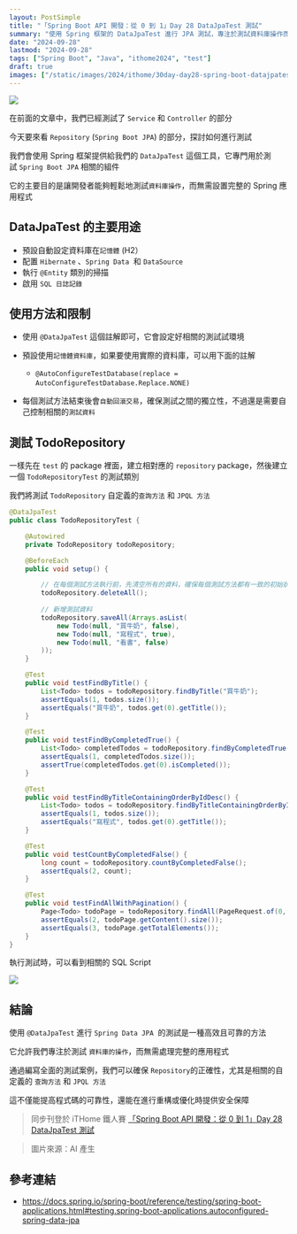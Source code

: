 ```yaml
---
layout: PostSimple
title: "「Spring Boot API 開發：從 0 到 1」Day 28 DataJpaTest 測試"
summary: "使用 Spring 框架的 DataJpaTest 進行 JPA 測試，專注於測試資料庫操作而無需設置完整應用程式。本篇文章介紹如何使用 @DataJpaTest 註解、自動配置記憶體資料庫、執行 @Entity 類別掃描及啟用 SQL 日誌記錄。透過測試 TodoRepository 的自定義查詢方法和 JPQL 方法，確保每個測試方法的初始狀態一致，並驗證查詢結果的正確性。這種方法不僅高效可靠，還能提高程式碼的可靠性，並在重構或優化時提供安全保障。"
date: "2024-09-28"
lastmod: "2024-09-28"
tags: ["Spring Boot", "Java", "ithome2024", "test"]
draft: true
images: ["/static/images/2024/ithome/30day-day28-spring-boot-datajpatest/cover.webp"]
---
```


![](https://image.cashwu.com/2024/ithome/30day-day28-spring-boot-datajpatest/cover.webp)

在前面的文章中，我們已經測試了 `Service` 和 `Controller` 的部分

今天要來看 `Repository` (`Spring Boot JPA`) 的部分，探討如何進行測試


我們會使用 Spring 框架提供給我們的 `DataJpaTest` 這個工具，它專門用於測試 `Spring Boot JPA` 相關的組件

它的主要目的是讓開發者能夠輕鬆地測試`資料庫操作`，而無需設置完整的 Spring 應用程式


## DataJpaTest 的主要用途

- 預設自動設定資料庫在`記憶體` (H2）
- 配置 `Hibernate` 、`Spring Data`  和 `DataSource` 
- 執行 `@Entity` 類別的掃描
- 啟用 `SQL 日誌記錄` 

## 使用方法和限制


- 使用 `@DataJpaTest` 這個註解即可，它會設定好相關的測試試環境

- 預設使用`記憶體資料庫`，如果要使用實際的資料庫，可以用下面的註解
    - `@AutoConfigureTestDatabase(replace = AutoConfigureTestDatabase.Replace.NONE)` 

- 每個測試方法結束後會`自動回滾交易`，確保測試之間的獨立性，不過還是需要自己控制相關的`測試資料` 

  

## 測試 TodoRepository

一樣先在 `test` 的 package 裡面，建立相對應的 `repository` package，然後建立一個 `TodoRepositoryTest` 的測試類別
  

我們將測試 `TodoRepository` 自定義的`查詢方法` 和 `JPQL 方法`


```java
@DataJpaTest
public class TodoRepositoryTest {

    @Autowired
    private TodoRepository todoRepository;

    @BeforeEach
    public void setup() {

        // 在每個測試方法執行前，先清空所有的資料，確保每個測試方法都有一致的初始狀態
        todoRepository.deleteAll();
        
        // 新增測試資料
        todoRepository.saveAll(Arrays.asList(
            new Todo(null, "買牛奶", false),
            new Todo(null, "寫程式", true),
            new Todo(null, "看書", false)
        ));
    }

    @Test
    public void testFindByTitle() {
        List<Todo> todos = todoRepository.findByTitle("買牛奶");
        assertEquals(1, todos.size());
        assertEquals("買牛奶", todos.get(0).getTitle());
    }

    @Test
    public void testFindByCompletedTrue() {
        List<Todo> completedTodos = todoRepository.findByCompletedTrue();
        assertEquals(1, completedTodos.size());
        assertTrue(completedTodos.get(0).isCompleted());
    }

    @Test
    public void testFindByTitleContainingOrderByIdDesc() {
        List<Todo> todos = todoRepository.findByTitleContainingOrderByIdDesc("寫");
        assertEquals(1, todos.size());
        assertEquals("寫程式", todos.get(0).getTitle());
    }

    @Test
    public void testCountByCompletedFalse() {
        long count = todoRepository.countByCompletedFalse();
        assertEquals(2, count);
    }

    @Test
    public void testFindAllWithPagination() {
        Page<Todo> todoPage = todoRepository.findAll(PageRequest.of(0, 2));
        assertEquals(2, todoPage.getContent().size());
        assertEquals(3, todoPage.getTotalElements());
    }
}
```

執行測試時，可以看到相關的 SQL Script

![](https://image.cashwu.com/2024/ithome/30day-day28-spring-boot-datajpatest/01.webp)  

## 結論
  
使用 `@DataJpaTest` 進行 `Spring Data JPA`  的測試是一種高效且可靠的方法

它允許我們專注於測試 `資料庫的操作`，而無需處理完整的應用程式

通過編寫全面的測試案例，我們可以確保 `Repository`的正確性，尤其是相關的自定義的 `查詢方法` 和 `JPQL 方法`

這不僅能提高程式碼的可靠性，還能在進行重構或優化時提供安全保障

> 同步刊登於 iTHome 鐵人賽 [「Spring Boot API 開發：從 0 到 1」Day 28 DataJpaTest 測試](https://ithelp.ithome.com.tw/articles/10349150)


> 圖片來源：AI 產生


## 參考連結

- https://docs.spring.io/spring-boot/reference/testing/spring-boot-applications.html#testing.spring-boot-applications.autoconfigured-spring-data-jpa